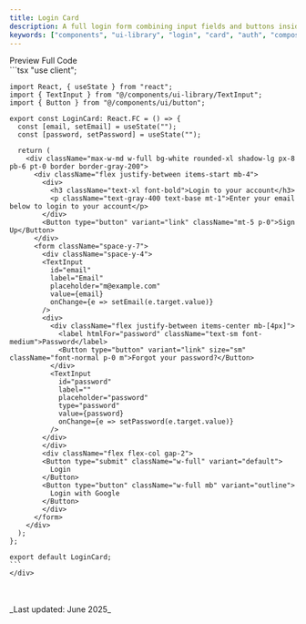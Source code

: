 ```yaml
---
title: Login Card
description: A full login form combining input fields and buttons inside a styled card layout.
keywords: ["components", "ui-library", "login", "card", "auth", "composite", "mdx", "nextjs", "documents"]
---
```



<Tabs defaultValue="preview">
  <TabsList>
    <TabsTrigger value="preview">Preview</TabsTrigger>
    <TabsTrigger value="code">Full Code</TabsTrigger>
  </TabsList>
  <TabsContent value="preview" className="mt-4 justify-center">
    <div className="justify-center h-[34rem] border rounded-2xl bg-white p-8 flex items-center">
      <div className="w-full max-w-md">
        <LoginCard />
      </div>
    </div>
  </TabsContent>
  <TabsContent value="code" className="mt-4">
    <div className="[&_pre]:!my-0">
    ```tsx
    "use client";

    import React, { useState } from "react";
    import { TextInput } from "@/components/ui-library/TextInput";
    import { Button } from "@/components/ui/button";

    export const LoginCard: React.FC = () => {
      const [email, setEmail] = useState("");
      const [password, setPassword] = useState("");

      return (
        <div className="max-w-md w-full bg-white rounded-xl shadow-lg px-8 pb-6 pt-0 border border-gray-200">
          <div className="flex justify-between items-start mb-4">
            <div>
              <h3 className="text-xl font-bold">Login to your account</h3>
              <p className="text-gray-400 text-base mt-1">Enter your email below to login to your account</p>
            </div>
            <Button type="button" variant="link" className="mt-5 p-0">Sign Up</Button>
          </div>
          <form className="space-y-7">
            <div className="space-y-4">
            <TextInput
              id="email"
              label="Email"
              placeholder="m@example.com"
              value={email}
              onChange={e => setEmail(e.target.value)}
            />
            <div>
              <div className="flex justify-between items-center mb-[4px]">
                <label htmlFor="password" className="text-sm font-medium">Password</label>
                <Button type="button" variant="link" size="sm" className="font-normal p-0 m">Forgot your password?</Button>
              </div>
              <TextInput
                id="password"
                label=""
                placeholder="password"
                type="password"
                value={password}
                onChange={e => setPassword(e.target.value)}
              />
            </div>
            </div>
            <div className="flex flex-col gap-2">
            <Button type="submit" className="w-full" variant="default">
              Login
            </Button>
            <Button type="button" className="w-full mb" variant="outline">
              Login with Google
            </Button>
            </div>
          </form>
        </div>
      );
    };

    export default LoginCard;
    ```
    </div>
  </TabsContent>
</Tabs>
<br />
<br />
_Last updated: June 2025_



